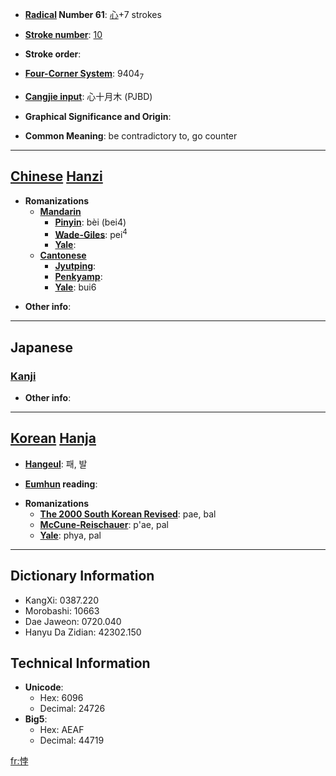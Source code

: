 * '''[[Wiktionary:Chinese radical index| Radical]] Number 61''': [[Wiktionary:Chinese radical index 心|心]]+7 strokes

* '''[[Wiktionary:Chinese total strokes index|Stroke number]]''': [[Wiktionary:Chinese total strokes index 10|10]]

* '''Stroke order''': 

* '''[[Wiktionary:Chinese four corner index|Four-Corner System]]''': 9404<sub>7</sub>

* '''[[Wiktionary:Chinese Cangjie index|Cangjie input]]''': 心十月木 (PJBD)

* '''Graphical Significance and Origin''': 

* '''Common Meaning''': be contradictory to, go counter

----

== [[Chinese]] [[Hanzi]] ==

* '''Romanizations'''
** '''[[Mandarin]]'''
*** '''[[Pinyin]]''': bèi (bei4)
*** '''[[Wade-Giles]]''': pei<sup>4</sup>
*** '''[[Yale]]''': 
** '''[[Cantonese]]'''
*** '''[[Jyutping]]''':
*** '''[[Penkyamp]]''': 
*** '''[[Yale]]''': bui6

* '''Other info''': 

----

==Japanese==
===[[Kanji]]===
{{kanji|on readings=[[はい]] (hai), [[ぼつ]] (botsu)|kun readings=[[もとる]] (motoru)}}

* '''Other info''':  

----

== [[Korean]] [[Hanja]] ==

* '''[[Hangeul]]''': 패, 발

* '''[[Eumhun]] reading''': 

* '''Romanizations'''
** '''[[The 2000 South Korean Revised Romanization|The 2000 South Korean Revised]]''': pae, bal
** '''[[McCune-Reischauer]]''': p'ae, pal
** '''[[Yale]]''': phya, pal

----

== Dictionary Information ==

* KangXi: 0387.220
* Morobashi: 10663
* Dae Jaweon: 0720.040
* Hanyu Da Zidian: 42302.150

== Technical Information ==

* '''Unicode''':
** Hex: 6096
** Decimal: 24726
* '''Big5''':
** Hex: AEAF
** Decimal: 44719

[[fr:悖]]